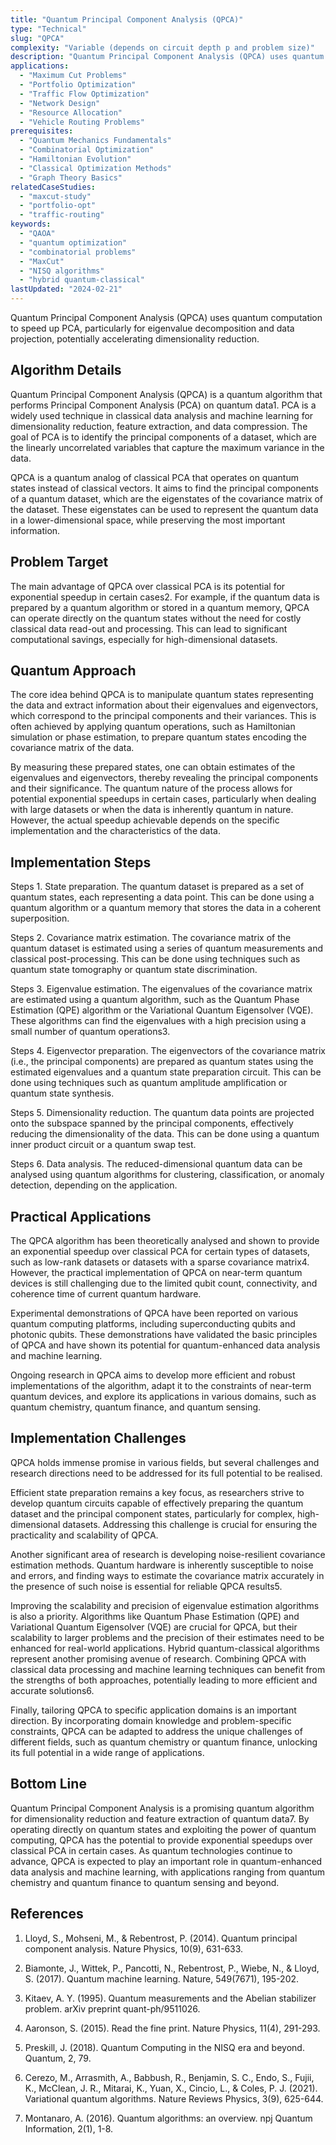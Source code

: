 ```yaml
---
title: "Quantum Principal Component Analysis (QPCA)"
type: "Technical"
slug: "QPCA"
complexity: "Variable (depends on circuit depth p and problem size)"
description: "Quantum Principal Component Analysis (QPCA) uses quantum computation to speed up PCA, particularly for eigenvalue decomposition and data projection, potentially accelerating dimensionality reduction."
applications:
  - "Maximum Cut Problems"
  - "Portfolio Optimization"
  - "Traffic Flow Optimization"
  - "Network Design"
  - "Resource Allocation"
  - "Vehicle Routing Problems"
prerequisites:
  - "Quantum Mechanics Fundamentals"
  - "Combinatorial Optimization"
  - "Hamiltonian Evolution"
  - "Classical Optimization Methods"
  - "Graph Theory Basics"
relatedCaseStudies:
  - "maxcut-study"
  - "portfolio-opt"
  - "traffic-routing"
keywords:
  - "QAOA"
  - "quantum optimization"
  - "combinatorial problems"
  - "MaxCut"
  - "NISQ algorithms"
  - "hybrid quantum-classical"
lastUpdated: "2024-02-21"
---
```


Quantum Principal Component Analysis (QPCA) uses quantum computation to speed up PCA, particularly for eigenvalue decomposition and data projection, potentially accelerating dimensionality reduction.

## Algorithm Details

Quantum Principal Component Analysis (QPCA) is a quantum algorithm that performs Principal Component Analysis (PCA) on quantum data1. PCA is a widely used technique in classical data analysis and machine learning for dimensionality reduction, feature extraction, and data compression. The goal of PCA is to identify the principal components of a dataset, which are the linearly uncorrelated variables that capture the maximum variance in the data.

QPCA is a quantum analog of classical PCA that operates on quantum states instead of classical vectors. It aims to find the principal components of a quantum dataset, which are the eigenstates of the covariance matrix of the dataset. These eigenstates can be used to represent the quantum data in a lower-dimensional space, while preserving the most important information.

## Problem Target

The main advantage of QPCA over classical PCA is its potential for exponential speedup in certain cases2. For example, if the quantum data is prepared by a quantum algorithm or stored in a quantum memory, QPCA can operate directly on the quantum states without the need for costly classical data read-out and processing. This can lead to significant computational savings, especially for high-dimensional datasets.

## Quantum Approach

The core idea behind QPCA is to manipulate quantum states representing the data and extract information about their eigenvalues and eigenvectors, which correspond to the principal components and their variances. This is often achieved by applying quantum operations, such as Hamiltonian simulation or phase estimation, to prepare quantum states encoding the covariance matrix of the data.

By measuring these prepared states, one can obtain estimates of the eigenvalues and eigenvectors, thereby revealing the principal components and their significance. The quantum nature of the process allows for potential exponential speedups in certain cases, particularly when dealing with large datasets or when the data is inherently quantum in nature. However, the actual speedup achievable depends on the specific implementation and the characteristics of the data.

## Implementation Steps

Steps 1. State preparation. The quantum dataset is prepared as a set of quantum states, each representing a data point. This can be done using a quantum algorithm or a quantum memory that stores the data in a coherent superposition.

Steps 2. Covariance matrix estimation. The covariance matrix of the quantum dataset is estimated using a series of quantum measurements and classical post-processing. This can be done using techniques such as quantum state tomography or quantum state discrimination.

Steps 3. Eigenvalue estimation. The eigenvalues of the covariance matrix are estimated using a quantum algorithm, such as the Quantum Phase Estimation (QPE) algorithm or the Variational Quantum Eigensolver (VQE). These algorithms can find the eigenvalues with a high precision using a small number of quantum operations3.

Steps 4. Eigenvector preparation. The eigenvectors of the covariance matrix (i.e., the principal components) are prepared as quantum states using the estimated eigenvalues and a quantum state preparation circuit. This can be done using techniques such as quantum amplitude amplification or quantum state synthesis.

Steps 5. Dimensionality reduction. The quantum data points are projected onto the subspace spanned by the principal components, effectively reducing the dimensionality of the data. This can be done using a quantum inner product circuit or a quantum swap test.

Steps 6. Data analysis. The reduced-dimensional quantum data can be analysed using quantum algorithms for clustering, classification, or anomaly detection, depending on the application.

## Practical Applications

The QPCA algorithm has been theoretically analysed and shown to provide an exponential speedup over classical PCA for certain types of datasets, such as low-rank datasets or datasets with a sparse covariance matrix4. However, the practical implementation of QPCA on near-term quantum devices is still challenging due to the limited qubit count, connectivity, and coherence time of current quantum hardware.

Experimental demonstrations of QPCA have been reported on various quantum computing platforms, including superconducting qubits and photonic qubits. These demonstrations have validated the basic principles of QPCA and have shown its potential for quantum-enhanced data analysis and machine learning.

Ongoing research in QPCA aims to develop more efficient and robust implementations of the algorithm, adapt it to the constraints of near-term quantum devices, and explore its applications in various domains, such as quantum chemistry, quantum finance, and quantum sensing.

## Implementation Challenges

QPCA holds immense promise in various fields, but several challenges and research directions need to be addressed for its full potential to be realised.

Efficient state preparation remains a key focus, as researchers strive to develop quantum circuits capable of effectively preparing the quantum dataset and the principal component states, particularly for complex, high-dimensional datasets. Addressing this challenge is crucial for ensuring the practicality and scalability of QPCA.

Another significant area of research is developing noise-resilient covariance estimation methods. Quantum hardware is inherently susceptible to noise and errors, and finding ways to estimate the covariance matrix accurately in the presence of such noise is essential for reliable QPCA results5.

Improving the scalability and precision of eigenvalue estimation algorithms is also a priority. Algorithms like Quantum Phase Estimation (QPE) and Variational Quantum Eigensolver (VQE) are crucial for QPCA, but their scalability to larger problems and the precision of their estimates need to be enhanced for real-world applications.
Hybrid quantum-classical algorithms represent another promising avenue of research. Combining QPCA with classical data processing and machine learning techniques can benefit from the strengths of both approaches, potentially leading to more efficient and accurate solutions6.

Finally, tailoring QPCA to specific application domains is an important direction. By incorporating domain knowledge and problem-specific constraints, QPCA can be adapted to address the unique challenges of different fields, such as quantum chemistry or quantum finance, unlocking its full potential in a wide range of applications.

## Bottom Line

Quantum Principal Component Analysis is a promising quantum algorithm for dimensionality reduction and feature extraction of quantum data7. By operating directly on quantum states and exploiting the power of quantum computing, QPCA has the potential to provide exponential speedups over classical PCA in certain cases. As quantum technologies continue to advance, QPCA is expected to play an important role in quantum-enhanced data analysis and machine learning, with applications ranging from quantum chemistry and quantum finance to quantum sensing and beyond.

## References

1. Lloyd, S., Mohseni, M., & Rebentrost, P. (2014). Quantum principal component analysis. Nature Physics, 10(9), 631-633.

2. Biamonte, J., Wittek, P., Pancotti, N., Rebentrost, P., Wiebe, N., & Lloyd, S. (2017). Quantum machine learning. Nature, 549(7671), 195-202.

3. Kitaev, A. Y. (1995). Quantum measurements and the Abelian stabilizer problem. arXiv preprint quant-ph/9511026.

4. Aaronson, S. (2015). Read the fine print. Nature Physics, 11(4), 291-293.

5. Preskill, J. (2018). Quantum Computing in the NISQ era and beyond. Quantum, 2, 79.

6. Cerezo, M., Arrasmith, A., Babbush, R., Benjamin, S. C., Endo, S., Fujii, K., McClean, J. R., Mitarai, K., Yuan, X., Cincio, L., & Coles, P. J. (2021). Variational quantum algorithms. Nature Reviews Physics, 3(9), 625-644.

7. Montanaro, A. (2016). Quantum algorithms: an overview. npj Quantum Information, 2(1), 1-8.